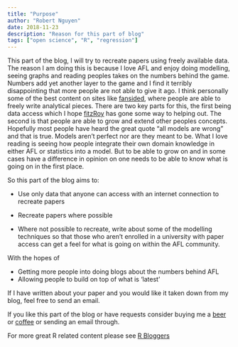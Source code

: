 ```yaml
---
title: "Purpose"
author: "Robert Nguyen"
date: 2018-11-23
description: "Reason for this part of blog"
tags: ["open science", "R", "regression"]
---
```


This part of the blog, I will try to recreate papers using freely available data. 
The reason I am doing this is because I love AFL and enjoy doing modelling, seeing graphs and reading peoples takes on the numbers behind the game. Numbers add yet another layer to the game and I find it terribly disappointing that more people are not able to give it ago.  I think personally some of the best content on sites like [fansided]( https://fansided.com/2018/11/12/nylon-calculus-nba-approximate-value-big-3s/), where people are able to freely write analytical pieces. There are two key parts for this, the first being data access which I hope [fitzRoy]( https://github.com/jimmyday12/fitzRoy) has gone some way to helping out. The second is that people are able to grow and extend other peoples concepts. Hopefully most people have heard the great quote “all models are wrong” and that is true. Models aren’t perfect nor are they meant to be. What I love reading is seeing how people integrate their own domain knowledge in either AFL or statistics into a model. But to be able to grow on and in some cases have a difference in opinion on one needs to be able to know what is going on in the first place. 

So this part of the blog aims to:

* Use only data that anyone can access with an internet connection to recreate papers

* Recreate papers where possible

* Where not possible to recreate, write about some of the modelling techniques so that those who aren't enrolled in a university with paper access can get a feel for what is going on within the AFL community. 

With the hopes of

* Getting more people into doing blogs about the numbers behind AFL
*	Allowing people to build on top of what is ‘latest’ 

If I have written about your paper and you would like it taken down from my blog, feel free to send an email. 

If you like this part of the blog or have requests consider buying me a [beer](https://patreon.com/roberto_boberto?utm_medium=social&utm_source=twitter&utm_campaign=creatorshare) or [coffee](https://patreon.com/roberto_boberto?utm_medium=social&utm_source=twitter&utm_campaign=creatorshare) or sending an email through.


For more great R related content please see [R Bloggers](https://www.r-bloggers.com)
